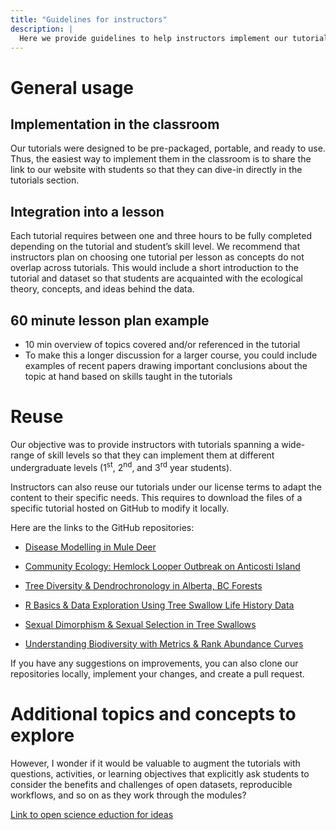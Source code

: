 ```yaml
---
title: "Guidelines for instructors"
description: |
  Here we provide guidelines to help instructors implement our tutorials in their courses.
---
```


# General usage

## Implementation in the classroom

Our tutorials were designed to be pre-packaged, portable, and ready to use. Thus, the easiest way to implement them in the classroom is to share the link to our website with students so that they can dive-in directly in the tutorials section.

## Integration into a lesson

Each tutorial requires between one and three hours to be fully completed depending on the tutorial and student's skill level. We recommend that instructors plan on choosing one tutorial per lesson as concepts do not overlap across tutorials. This would include a short introduction to the tutorial and dataset so that students are acquainted with the ecological theory, concepts, and ideas behind the data.

## 60 minute lesson plan example

- 10 min overview of topics covered and/or referenced in the tutorial
- To make this a longer discussion for a larger course, you could include examples of recent papers drawing important conclusions about the topic at hand based on skills taught in the tutorials

# Reuse

Our objective was to provide instructors with tutorials spanning a wide-range of skill levels so that they can implement them at different undergraduate levels (1^st^, 2^nd^, and 3^rd^ year students).

Instructors can also reuse our tutorials under our license terms to adapt the content to their specific needs. This requires to download the files of a specific tutorial hosted on GitHub to modify it locally.

Here are the links to the GitHub repositories:  

- [Disease Modelling in Mule Deer](https://github.com/Living-Data-Tutorials/Alberta-CWD)

- [Community Ecology: Hemlock Looper Outbreak on Anticosti Island](https://github.com/Living-Data-Tutorials/Anticosti-Historical-Data)
- [Tree Diversity & Dendrochronology in Alberta, BC Forests](https://github.com/Living-Data-Tutorials/LDP_Alberta_Trees_Group)

- [R Basics & Data Exploration Using Tree Swallow Life History Data](https://github.com/Living-Data-Tutorials/nest-box)

- [Sexual Dimorphism & Sexual Selection in Tree Swallows](https://github.com/Living-Data-Tutorials/nest-box)

- [Understanding Biodiversity with Metrics & Rank Abundance Curves](https://github.com/Living-Data-Tutorials/benthic-invert)

If you have any suggestions on improvements, you can also clone our repositories locally, implement your changes, and create a pull request.


# Additional topics and concepts to explore

However, I wonder if it would be valuable to augment the tutorials with questions, activities, or learning objectives that explicitly ask students to consider the benefits and challenges of open datasets, reproducible workflows, and so on as they work through the modules?

[Link to open science eduction for ideas](https://can01.safelinks.protection.outlook.com/?url=https%3A%2F%2Fsites.google.com%2Fopenscienceeducation.org%2Fose&data=05%7C01%7Cjory.griffith%40mail.mcgill.ca%7C4ff766c9083043da164308dbee85bc26%7Ccd31967152e74a68afa9fcf8f89f09ea%7C0%7C0%7C638366030510906597%7CUnknown%7CTWFpbGZsb3d8eyJWIjoiMC4wLjAwMDAiLCJQIjoiV2luMzIi)
